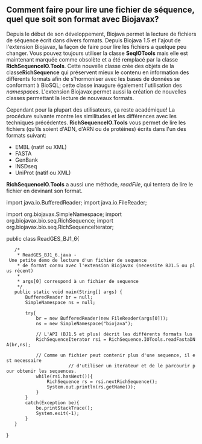 == Comment faire pour lire une fichier de séquence, quel que soit son format avec Biojavax? ==


Depuis le début de son développement, Biojava permet la lecture de fichiers de séquence écrit dans divers formats. Depuis Biojava 1.5 et l'ajout de l'extension Biojavax, la façon de faire pour lire les fichiers a quelque peu changer. Vous pouvez toujours utiliser la classe '''SeqIOTools''' mais elle est maintenant marquée comme obsolète et a été remplacé par la classe '''RichSequenceIO.Tools'''. Cette nouvelle classe crée des objets de la classe'''RichSequence''' qui préservent mieux le contenu en information des différents formats afin de s'hormoniser avec les bases de données se conformant à BioSQL; cette classe inaugure également l'utilisation des ''namespaces''. L'extension Biojavax permet aussi la création de nouvelles classes permettant la lecture de nouveaux formats.

Cependant pour la plupart des utilisateurs, ça reste académique! La procédure suivante montre les similitudes et les différences avec les techniques précédentes. '''RichSequenceIO.Tools''' vous permet de lire les fichiers (qu'ils soient d'ADN, d'ARN ou de protéines) écrits dans l'un des formats suivant:

<ul>
<li>EMBL (natif ou XML)</li>
<li>FASTA</li>
<li>GenBank</li>
<li>INSDseq</li>
<li>UniProt (natif ou XML)</li>
</ul>

'''RichSequenceIO.Tools''' a aussi une méthode, ''readFile'', qui tentera de lire le fichier en devinant son format.

<java>
import java.io.BufferedReader;
import java.io.FileReader;

import org.biojavax.SimpleNamespace;
import org.biojavax.bio.seq.RichSequence;
import org.biojavax.bio.seq.RichSequenceIterator;

public class ReadGES_BJ1_6{
	/* 
	 * ReadGES_BJ1_6.java - Une petite demo de lecture d'un fichier de sequence
	 * de format connu avec l'extension Biojavax (necessite BJ1.5 ou plus récent) 
	 * 
	 * args[0] correspond à un fichier de sequence
	 */
	public static void main(String[] args) {
		BufferedReader br = null;
		SimpleNamespace ns = null;
		
		try{
			br = new BufferedReader(new FileReader(args[0]));
			ns = new SimpleNamespace("biojava");
			
			// L'API (BJ1.5 et plus) décrit les différents formats lus
			RichSequenceIterator rsi = RichSequence.IOTools.readFastaDNA(br,ns);
	
			// Comme un fichier peut contenir plus d'une sequence, il est necessaire 
                        // d'utiliser un iterateur et de le parcourir pour obtenir les sequences.
			while(rsi.hasNext()){
				RichSequence rs = rsi.nextRichSequence();
				System.out.println(rs.getName());
			}
		}
		catch(Exception be){
			be.printStackTrace();
			System.exit(-1);
		}
	}
}
</java>